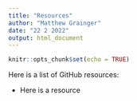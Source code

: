 ```yaml
---
title: "Resources"
author: "Matthew Grainger"
date: "22 2 2022"
output: html_document
---
```


```r
knitr::opts_chunk$set(echo = TRUE)
```

Here is a list of GitHub resources:



- Here is a resource 